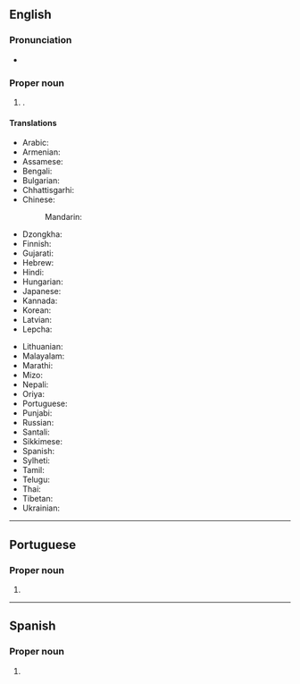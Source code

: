 ==English==
{{wikipedia}}

===Pronunciation===
* {{IPA|en|[ˈɡæŋ.tɒk]}}

===Proper noun===
{{en-proper noun}}

# {{place|en|city/state capital|s/Sikkim|c/India}}.

====Translations====
{{trans-top|capital of Sikkim}}
* Arabic: {{t-needed|ar}}
* Armenian: {{t+|hy|Գանգտոկ|sc=Armn}}
* Assamese: {{t|as|গেংটক}}
* Bengali: {{t|bn|গ্যাংটক}}
* Bulgarian: {{t-needed|bg}}
* Chhattisgarhi: {{t-needed|hne}}
* Chinese:
*: Mandarin: {{t+|cmn|甘托克|tr=Gāntuōkè|sc=Hani}}
* Dzongkha: {{t-needed|dz}}
* Finnish: {{t|fi|Gangtok}}
* Gujarati: {{t|gu|ગંગટોક}}
* Hebrew: {{t-needed|he}}
* Hindi: {{t+|hi|गंगटोक}}
* Hungarian: {{t+|hu|Gangtok}}
* Japanese: {{t|ja|ガントク|tr=Gantoku}}
* Kannada: {{t+|kn|ಗ್ಯಾಂಗಟಕ್|sc=Knda}}
* Korean: {{t|ko|^강토크}}
* Latvian: {{t|lv|Gangtoka}}
* Lepcha: {{t-needed|lep}}
{{trans-mid}}
* Lithuanian: {{t|lt|Gangtokas|m}}
* Malayalam: {{t|ml|ഗങ്ങ്ടോക്ക്|sc=Mlym}}
* Marathi: {{t|mr|गंगटोक}}
* Mizo: {{t-needed|lus}}
* Nepali: {{t|ne|गंगटोक}}
* Oriya: {{t|or|ଗାଙ୍ଗଟକ}}
* Portuguese: {{t|pt|Gangtok|f}}
* Punjabi: {{t|pa|ਗੰਗਟੋਕ|m}}
* Russian: {{t|ru|Гангто́к|m}}
* Santali: {{t-needed|sat}}
* Sikkimese: {{t-needed|sip}}
* Spanish: {{t|es|Gangtok}}
* Sylheti: {{t|syl|ꠉꠦꠋꠐꠇ}}
* Tamil: {{t|ta|கேங்டாக்|sc=Taml}}
* Telugu: {{t|te|గాంగ్‌టక్|sc=Telu}}
* Thai: {{t|th|กังต็อก|tr=gangdtòk}}
* Tibetan: {{t|bo|སྒང་ཐོག|sc=Tibt}}
* Ukrainian: {{t|uk|Ґанґток|sc=Cyrl}}
{{trans-bottom}}

----

==Portuguese==

===Proper noun===
{{pt-proper noun|f}}

# {{place|pt|city/state capital|s/Sikkim|c/India|t1=Gangtok}}

----

==Spanish==
{{wikipedia|lang=es}}

===Proper noun===
{{es-proper noun}}

# {{place|es|capital|s/Sikkim|t1=Gangtok}}